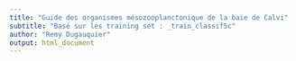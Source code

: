 ```yaml
---
title: "Guide des organismes mésozooplanctonique de la baie de Calvi"
subtitle: "Basé sur les training set : _train_classif5c"
author: "Remy Dugauquier"
output: html_document
---
```

